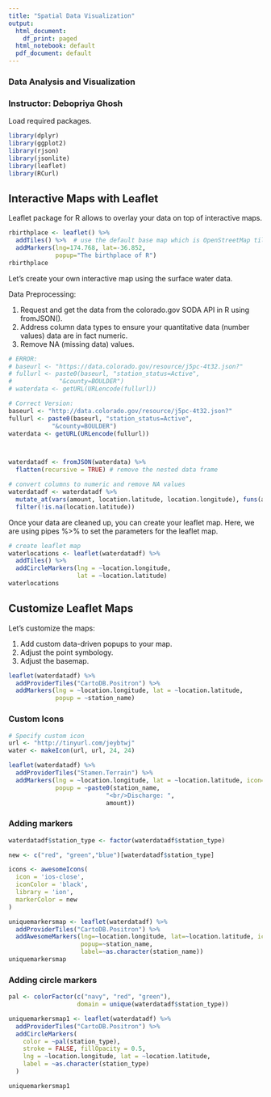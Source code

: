 ---
title: "Spatial Data Visualization"
output:
  html_document:
    df_print: paged
  html_notebook: default
  pdf_document: default
---
### Data Analysis and Visualization
### Instructor: Debopriya Ghosh

Load required packages.
```{r}
library(dplyr)
library(ggplot2)
library(rjson)
library(jsonlite)
library(leaflet)
library(RCurl)
```

## Interactive Maps with Leaflet

Leaflet package for R allows to overlay your data on top of interactive maps. 
```{r}
rbirthplace <- leaflet() %>%
  addTiles() %>%  # use the default base map which is OpenStreetMap tiles
  addMarkers(lng=174.768, lat=-36.852,
             popup="The birthplace of R")
rbirthplace
```

Let’s create your own interactive map using the surface water data.

Data Preprocessing:

(1) Request and get the data from the colorado.gov SODA API in R using fromJSON().
(2) Address column data types to ensure your quantitative data (number values) data are in fact numeric.
(3) Remove NA (missing data) values.
```{r}
# ERROR: 
# baseurl <- "https://data.colorado.gov/resource/j5pc-4t32.json?"
# fullurl <- paste0(baseurl, "station_status=Active",
#             "&county=BOULDER")
# waterdata <- getURL(URLencode(fullurl))

# Correct Version:
baseurl <- "http://data.colorado.gov/resource/j5pc-4t32.json?"
fullurl <- paste0(baseurl, "station_status=Active",
            "&county=BOULDER")
waterdata <- getURL(URLencode(fullurl))



waterdatadf <- fromJSON(waterdata) %>%
  flatten(recursive = TRUE) # remove the nested data frame

# convert columns to numeric and remove NA values
waterdatadf <- waterdatadf %>%
  mutate_at(vars(amount, location.latitude, location.longitude), funs(as.numeric)) %>%
  filter(!is.na(location.latitude))
```

Once your data are cleaned up, you can create your leaflet map. Here, we are using pipes %>% to set the parameters for the leaflet map.
```{r}
# create leaflet map
waterlocations <- leaflet(waterdatadf) %>%
  addTiles() %>%
  addCircleMarkers(lng = ~location.longitude,
                   lat = ~location.latitude)
waterlocations
```

## Customize Leaflet Maps

Let’s customize the maps:

(1) Add custom data-driven popups to your map.
(2) Adjust the point symbology.
(3) Adjust the basemap. 

```{r}
leaflet(waterdatadf) %>%
  addProviderTiles("CartoDB.Positron") %>%
  addMarkers(lng = ~location.longitude, lat = ~location.latitude,
             popup = ~station_name)
```

### Custom Icons
```{r}
# Specify custom icon
url <- "http://tinyurl.com/jeybtwj"
water <- makeIcon(url, url, 24, 24)

leaflet(waterdatadf) %>%
  addProviderTiles("Stamen.Terrain") %>%
  addMarkers(lng = ~location.longitude, lat = ~location.latitude, icon=water,
             popup = ~paste0(station_name,
                           "<br/>Discharge: ",
                           amount))
```

### Adding markers
```{r}
 
waterdatadf$station_type <- factor(waterdatadf$station_type)

new <- c("red", "green","blue")[waterdatadf$station_type]

icons <- awesomeIcons(
  icon = 'ios-close',
  iconColor = 'black',
  library = 'ion',
  markerColor = new
)

uniquemarkersmap <- leaflet(waterdatadf) %>%
  addProviderTiles("CartoDB.Positron") %>%
  addAwesomeMarkers(lng=~location.longitude, lat=~location.latitude, icon=icons,
                    popup=~station_name,
                    label=~as.character(station_name))
uniquemarkersmap
```

### Adding circle markers
```{r}
pal <- colorFactor(c("navy", "red", "green"),
                   domain = unique(waterdatadf$station_type))

uniquemarkersmap1 <- leaflet(waterdatadf) %>%
  addProviderTiles("CartoDB.Positron") %>%
  addCircleMarkers(
    color = ~pal(station_type),
    stroke = FALSE, fillOpacity = 0.5,
    lng = ~location.longitude, lat = ~location.latitude,
    label = ~as.character(station_type)
  )

uniquemarkersmap1

```

